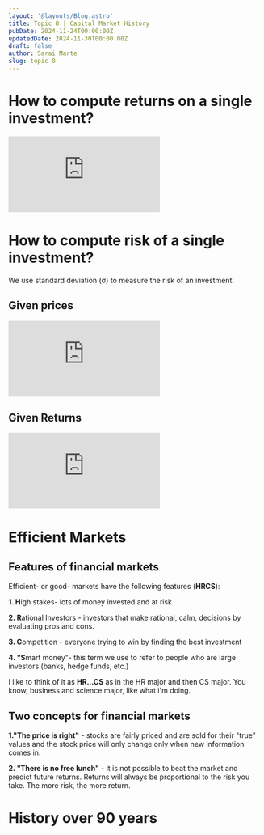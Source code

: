 ```yaml
---
layout: '@layouts/Blog.astro'
title: Topic 8 | Capital Market History
pubDate: 2024-11-24T00:00:00Z 
updatedDate: 2024-11-30T00:00:00Z 
draft: false
author: Sarai Marte
slug: topic-8
---
```


# How to compute returns on a single investment?

<iframe src="https://www.youtube.com/embed/h3OTrALAGMg?si=_o8ULuKK3umweFL1" title="YouTube video player" frameborder="0" allow="accelerometer; autoplay; clipboard-write; encrypted-media; gyroscope; picture-in-picture; web-share" referrerpolicy="strict-origin-when-cross-origin" allowfullscreen></iframe>

# How to compute risk of a single investment?

We use standard deviation (σ) to measure the risk of an investment.

## Given prices 

<iframe src="https://www.youtube.com/embed/nbeElqcX1RA?si=9L6cwsGhaRONtxVd" title="YouTube video player" frameborder="0" allow="accelerometer; autoplay; clipboard-write; encrypted-media; gyroscope; picture-in-picture; web-share" referrerpolicy="strict-origin-when-cross-origin" allowfullscreen></iframe>

## Given Returns 

<iframe src="https://www.youtube.com/embed/heQYg2PSEGQ?si=YXUgkkAlJeJydtps" title="YouTube video player" frameborder="0" allow="accelerometer; autoplay; clipboard-write; encrypted-media; gyroscope; picture-in-picture; web-share" referrerpolicy="strict-origin-when-cross-origin" allowfullscreen></iframe>

# Efficient Markets 

## Features of financial markets 

Efficient- or good- markets have the following features (**HRCS**):

**1. H**igh stakes- lots of money invested and at risk   

**2. R**ational Investors - investors that make rational, calm, decisions by evaluating pros and cons.   

**3. C**ompetition - everyone trying to win by finding the best investment   

**4. "S**mart money"- this term we use to refer to people who are large investors (banks, hedge funds, etc.)  

I like to think of it as **HR...CS** as in the HR major and then CS major. You know, business and science major, like what i'm doing.

## Two concepts for financial markets

**1."The price is right"**  - stocks are fairly priced and are sold for their "true" values and the stock price will only change only when new information comes in.    

**2. "There is no free lunch"** - it is not possible to beat the market and predict future returns. Returns will always be proportional to the risk you take. The more risk, the more return.   

# History over 90 years
